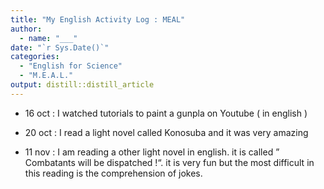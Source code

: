```yaml
---
title: "My English Activity Log : MEAL"
author:
  - name: "___" 
date: "`r Sys.Date()`"
categories:
  - "English for Science"
  - "M.E.A.L."
output: distill::distill_article
---
```


* 16 oct : I watched tutorials to paint a gunpla on Youtube ( in english )

* 20 oct : I read a light novel called Konosuba and it was very amazing

* 11 nov : I am reading a other light novel in english. it is called " Combatants will be dispatched !". it is very fun but the most difficult in this reading is the comprehension of jokes.
